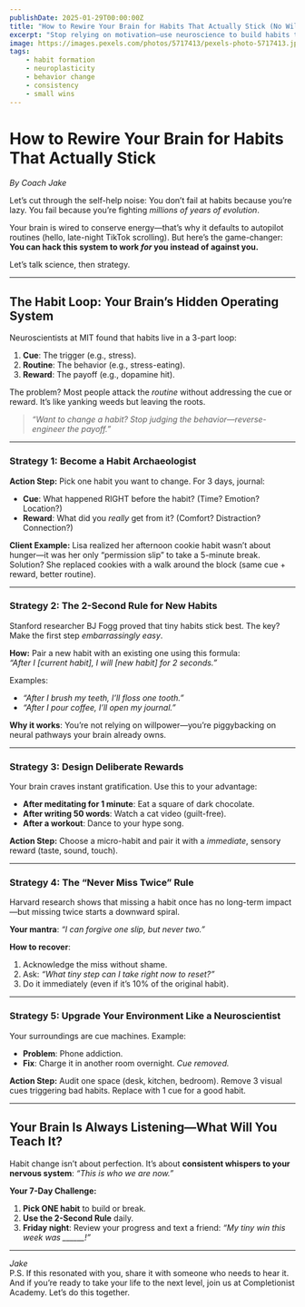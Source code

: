 ```yaml
---
publishDate: 2025-01-29T00:00:00Z
title: "How to Rewire Your Brain for Habits That Actually Stick (No Willpower Required)"  
excerpt: "Stop relying on motivation—use neuroscience to build habits that outlast your enthusiasm."  
image: https://images.pexels.com/photos/5717413/pexels-photo-5717413.jpeg
tags:  
    - habit formation  
    - neuroplasticity  
    - behavior change  
    - consistency  
    - small wins  
---
```


# How to Rewire Your Brain for Habits That Actually Stick  
*By Coach Jake*  

Let’s cut through the self-help noise: You don’t fail at habits because you’re lazy. You fail because you’re fighting *millions of years of evolution*.  

Your brain is wired to conserve energy—that’s why it defaults to autopilot routines (hello, late-night TikTok scrolling). But here’s the game-changer: **You can hack this system to work *for* you instead of against you.**  

Let’s talk science, then strategy.  

---

## The Habit Loop: Your Brain’s Hidden Operating System  
Neuroscientists at MIT found that habits live in a 3-part loop:  
1. **Cue**: The trigger (e.g., stress).  
2. **Routine**: The behavior (e.g., stress-eating).  
3. **Reward**: The payoff (e.g., dopamine hit).  

The problem? Most people attack the *routine* without addressing the cue or reward. It’s like yanking weeds but leaving the roots.  

> *“Want to change a habit? Stop judging the behavior—reverse-engineer the payoff.”*  

---

### Strategy 1: Become a Habit Archaeologist  
**Action Step:** Pick one habit you want to change. For 3 days, journal:  
- **Cue**: What happened RIGHT before the habit? (Time? Emotion? Location?)  
- **Reward**: What did you *really* get from it? (Comfort? Distraction? Connection?)  

**Client Example:** Lisa realized her afternoon cookie habit wasn’t about hunger—it was her only “permission slip” to take a 5-minute break. Solution? She replaced cookies with a walk around the block (same cue + reward, better routine).  

---

### Strategy 2: The 2-Second Rule for New Habits  
Stanford researcher BJ Fogg proved that tiny habits stick best. The key? Make the first step *embarrassingly easy*.  

**How:** Pair a new habit with an existing one using this formula:  
*“After I [current habit], I will [new habit] for 2 seconds.”*  

Examples:  
- *“After I brush my teeth, I’ll floss one tooth.”*  
- *“After I pour coffee, I’ll open my journal.”*  

**Why it works**: You’re not relying on willpower—you’re piggybacking on neural pathways your brain already owns.  

---

### Strategy 3: Design Deliberate Rewards  
Your brain craves instant gratification. Use this to your advantage:  

- **After meditating for 1 minute**: Eat a square of dark chocolate.  
- **After writing 50 words**: Watch a cat video (guilt-free).  
- **After a workout**: Dance to your hype song.  

**Action Step:** Choose a micro-habit and pair it with a *immediate*, sensory reward (taste, sound, touch).  

---

### Strategy 4: The “Never Miss Twice” Rule  
Harvard research shows that missing a habit once has no long-term impact—but missing twice starts a downward spiral.  

**Your mantra**: *“I can forgive one slip, but never two.”*  

**How to recover**:  
1. Acknowledge the miss without shame.  
2. Ask: *“What tiny step can I take right now to reset?”*  
3. Do it immediately (even if it’s 10% of the original habit).  

---

### Strategy 5: Upgrade Your Environment Like a Neuroscientist  
Your surroundings are cue machines. Example:  
- **Problem**: Phone addiction.  
- **Fix**: Charge it in another room overnight. *Cue removed.*  

**Action Step:** Audit one space (desk, kitchen, bedroom). Remove 3 visual cues triggering bad habits. Replace with 1 cue for a good habit.  

---

## Your Brain Is Always Listening—What Will You Teach It?  
Habit change isn’t about perfection. It’s about **consistent whispers to your nervous system**: *“This is who we are now.”*  

**Your 7-Day Challenge:**  
1. **Pick ONE habit** to build or break.  
2. **Use the 2-Second Rule** daily.  
3. **Friday night**: Review your progress and text a friend: *“My tiny win this week was ______!”*  

---  

*Jake*  
P.S. If this resonated with you, share it with someone who needs to hear it. And if you’re ready to take your life to the next level, join us at Completionist Academy. Let’s do this together.
